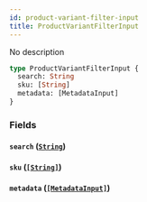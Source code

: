 ```yaml
---
id: product-variant-filter-input
title: ProductVariantFilterInput
---
```


No description

```graphql
type ProductVariantFilterInput {
  search: String
  sku: [String]
  metadata: [MetadataInput]
}
```

### Fields

#### `search` ([`String`](/developer/api-reference/scalars/string.mdx))

#### `sku` ([`[String]`](/developer/api-reference/scalars/string.mdx))

#### `metadata` ([`[MetadataInput]`](/developer/api-reference/inputs/metadata-input.mdx))

